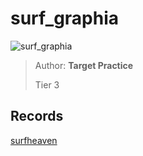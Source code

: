 
# surf_graphia

![surf_graphia](https://raw.githubusercontent.com/Sayt123/SurfMapPics/Maps-and-bonuses/csgo/surf_graphia.jpg)

> Author: **Target Practice**
>
> Tier 3

## Records

[surfheaven](https://surfheaven.eu/map/surf_graphia)

